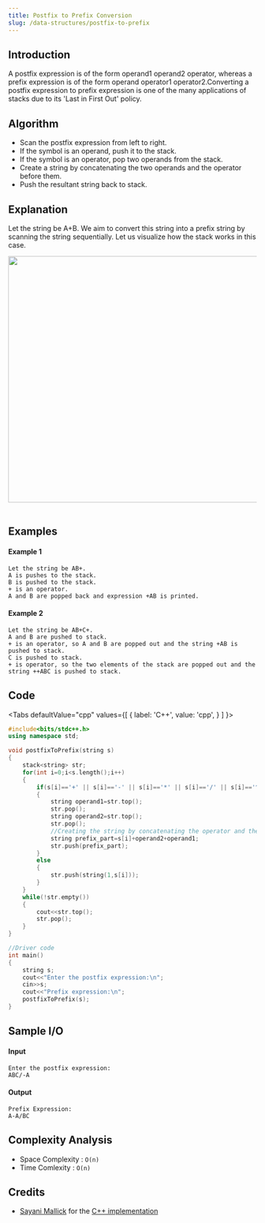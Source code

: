 ```yaml
---
title: Postfix to Prefix Conversion
slug: /data-structures/postfix-to-prefix
---
```


## Introduction

A postfix  expression is of the form operand1 operand2 operator, whereas a prefix expression is of the form operand operator1 operator2.Converting a postfix expression to prefix expression is one of the many applications of stacks due to its 'Last in First Out' policy. 

## Algorithm

- Scan the postfix expression from left to right.
- If the symbol is an operand, push it to the stack.
- If the symbol is an operator, pop two operands from the stack. 
- Create a string by concatenating the two operands and the operator before them. 
- Push the resultant string back to stack.

## Explanation

Let the string be A+B. We aim to convert this string into a prefix string by scanning the string sequentially. Let us visualize how the stack works in this case.

<img src="https://i.imgur.com/jPjsyXm.png" width="700" height="500" /><br/><br/>

## Examples

#### Example 1

```
Let the string be AB+.
A is pushes to the stack.
B is pushed to the stack.
+ is an operator.
A and B are popped back and expression +AB is printed.
```

#### Example 2

```
Let the string be AB+C+.
A and B are pushed to stack.
+ is an operator, so A and B are popped out and the string +AB is pushed to stack.
C is pushed to stack.
+ is operator, so the two elements of the stack are popped out and the string ++ABC is pushed to stack.
```

## Code



<Tabs
  defaultValue="cpp"
  values={[
    { label: 'C++', value: 'cpp', }
  ]
}>

<TabItem value="cpp">

```cpp
#include<bits/stdc++.h>
using namespace std;

void postfixToPrefix(string s)
{
    stack<string> str;
    for(int i=0;i<s.length();i++)
    {
        if(s[i]=='+' || s[i]=='-' || s[i]=='*' || s[i]=='/' || s[i]=='^')
        {
            string operand1=str.top();
            str.pop();
            string operand2=str.top();
            str.pop();
            //Creating the string by concatenating the operator and the operands
            string prefix_part=s[i]+operand2+operand1;
            str.push(prefix_part);
        }
        else
        {
            str.push(string(1,s[i]));
        }
    }
    while(!str.empty())
    {
        cout<<str.top();
        str.pop();
    }
}

//Driver code
int main()
{
    string s;
    cout<<"Enter the postfix expression:\n";
    cin>>s;
    cout<<"Prefix expression:\n";
    postfixToPrefix(s);
}
```
</TabItem>
</Tabs>

## Sample I/O

#### Input

```
Enter the postfix expression:
ABC/-A
```

#### Output

```
Prefix Expression:
A-A/BC
```

## Complexity Analysis

- Space Complexity : `O(n)`
- Time Comlexity : `O(n)`

## Credits

- [Sayani Mallick](https://github.com/SAY-droid427) for the [C++ implementation](https://github.com/TesseractCoding/NeoAlgo/blob/master/C-Plus-Plus/stack/postfix_to_prefix.cpp)
